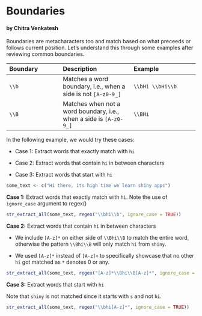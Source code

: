 # Boundaries {#boundaries}

#### by Chitra Venkatesh {-}

Boundaries are metacharacters too and match based on what preceeds or follows current position. Let's understand this through some examples after reviewing common boundaries.

| Boundary | Description | Example    |
|:---------|:------------|:-----------|
| `\\b`    | Matches a word boundary, i.e., when a side is not `[A-z0-9_]` | `\\bHi \\bHi\\b` |
| `\\B`    | Matches when not a word boundary, i.e., when a side is `[A-z0-9_]` | `\\BHi` |

In the following example, we would try these cases:

- Case 1: Extract words that exactly match with `hi`

- Case 2: Extract words that contain `hi` in between characters

- Case 3: Extract words that start with `hi`

```r
some_text <- c("Hi there, its high time we learn shiny apps")
```

**Case 1:** Extract words that exactly match with `hi`.
Note the use of `ignore_case` argument to regex()

```r
str_extract_all(some_text, regex("\\bhi\\b", ignore_case = TRUE))
```


**Case 2:** Extract words that contain `hi` in between characters

- We include `[A-z]*` on either side of `\\Bhi\\B` to match the entire word,
otherwise the pattern `\\Bhi\\B` will only match `hi` from `shiny`. 

- We used `[A-z]*` instead of `[A-z]+` to specifically showcase that no other 
`hi` got matched as `*` denotes 0 or any.

```r
str_extract_all(some_text, regex("[A-z]*\\Bhi\\B[A-z]*", ignore_case = TRUE))
```

**Case 3:** Extract words that start with `hi`

Note that `shiny` is not matched since it starts with `s` and not `hi`.

```r
str_extract_all(some_text, regex("\\bhi[A-z]*", ignore_case = TRUE))
```


